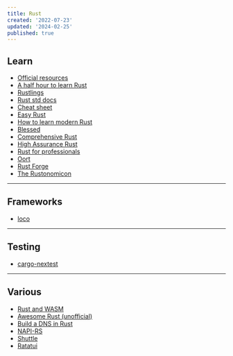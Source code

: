 ```yaml
---
title: Rust
created: '2022-07-23'
updated: '2024-02-25'
published: true
---
```


## Learn

-   [Official resources](https://www.rust-lang.org/learn)
-   [A half hour to learn Rust](https://fasterthanli.me/articles/a-half-hour-to-learn-rust)
-   [Rustlings](https://github.com/rust-lang/rustlings)
-   [Rust std docs](https://doc.rust-lang.org/std)
-   [Cheat sheet](https://cheats.rs/)
-   [Easy Rust](https://dhghomon.github.io/easy_rust/)
-   [How to learn modern Rust](https://github.com/joaocarvalhoopen/How_to_learn_modern_Rust)
-   [Blessed](https://blessed.rs/crates)
-   [Comprehensive Rust](https://google.github.io/comprehensive-rust/)
-   [High Assurance Rust](https://highassurance.rs/)
-   [Rust for professionals](https://overexact.com/rust-for-professionals/)
-   [Oort](https://oort.rs/)
-   [Rust Forge](https://forge.rust-lang.org/)
-   [The Rustonomicon](https://doc.rust-lang.org/nomicon/)

---

## Frameworks

-   [loco](https://github.com/loco-rs/loco)

---

## Testing

-   [cargo-nextest](https://nexte.st/)

---

## Various

-   [Rust and WASM](https://rustwasm.github.io/docs/book/)
-   [Awesome Rust (unofficial)](https://github.com/rust-unofficial/awesome-rust)
-   [Build a DNS in Rust](https://github.com/EmilHernvall/dnsguide)
-   [NAPI-RS](https://napi.rs/)
-   [Shuttle](https://www.shuttle.rs/)
-   [Ratatui](https://github.com/ratatui-org/ratatui)
